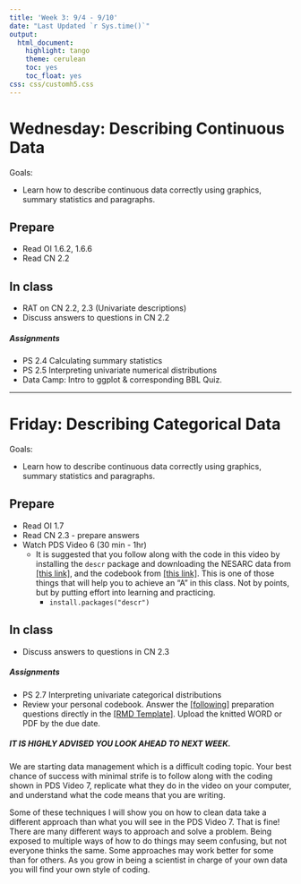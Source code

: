 ```yaml
---
title: 'Week 3: 9/4 - 9/10'
date: "Last Updated `r Sys.time()`"
output:
  html_document:
    highlight: tango
    theme: cerulean
    toc: yes
    toc_float: yes
css: css/customh5.css
---
```



# Wednesday: Describing Continuous Data
Goals: 

* Learn how to describe continuous data correctly using graphics, summary statistics and paragraphs. 

## Prepare
* Read OI 1.6.2, 1.6.6
* Read CN 2.2

## In class
* RAT on CN 2.2, 2.3 (Univariate descriptions)
* Discuss answers to questions in CN 2.2

##### Assignments
* PS 2.4 Calculating summary statistics 
* PS 2.5 Interpreting univariate numerical distributions 
* Data Camp: Intro to ggplot & corresponding BBL Quiz. 

----

# Friday: Describing Categorical Data
Goals: 

* Learn how to describe continuous data correctly using graphics, summary statistics and paragraphs. 


## Prepare
* Read OI 1.7
* Read CN 2.3 - prepare answers
* Watch PDS Video 6 (30 min - 1hr)
    - It is suggested that you follow along with the code in this video by installing the `descr` package and downloading the NESARC data from [[this link]](https://drive.google.com/file/d/0B2-FPH8JVeuec29KQk5faENIMUk/view?usp=sharing), and the codebook from [[this link]](https://drive.google.com/open?id=0B2-FPH8JVeueY2c2WlgzcngwRlE). This is one of those things that will help you to achieve an "A" in this class. Not by points, but by putting effort into learning and practicing.
        - `install.packages("descr")`

## In class
* Discuss answers to questions in CN 2.3


##### Assignments
* PS 2.7 Interpreting univariate categorical distributions 
* Review your personal codebook. Answer the [[following]](hw/dm_assignment_prep.html) preparation questions directly in the [[RMD Template]](hw/dm_assignment_prep.Rmd). Upload the knitted WORD or PDF by the due date.  

##### IT IS HIGHLY ADVISED YOU LOOK AHEAD TO NEXT WEEK. 
We are starting data management which is a difficult coding topic. 
Your best chance of success with minimal strife is to follow along with the coding shown in PDS Video 7, replicate what they do in the video on your computer, and understand what the code means that you are writing. 

Some of these techniques I will show you on how to clean data take a different approach than what you will see in the PDS Video 7. That is fine! There are many different ways to approach and solve a problem. Being exposed to multiple ways of how to do things may seem confusing, but not everyone thinks the same. Some approaches may work better for some than for others. As you grow in being a scientist in charge of your own data you will find your own style of coding. 



